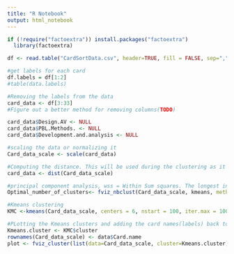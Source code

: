 ```yaml
---
title: "R Notebook"
output: html_notebook
---
```


```r
if (!require("factoextra")) install.packages("factoextra")
  library(factoextra)
```

```r
df <- read.table("CardSortData.csv", header=TRUE, fill = FALSE, sep=",")
```

```r
#get labels for each card
df.labels = df[1:2]
#table(data.labels)

#Removing the labels from the data
card_data <- df[3:33]
#Figure out a better method for removing columns(TODO)

card_data$Design.AV <- NULL
card_data$PBL.Methods. <- NULL
card_data$Development.and.analysis <- NULL

#scaling the data or normalizing it
Card_data_scale <- scale(card_data)

#Computing the distance. This will be used during the clustering as it compares each data point's distance to a centroid.
card_data <- dist(Card_data_scale)

#principal component analysis, wss = Within Sum squares. The longest intra cluster distance
Optimal_number_of_clusters<- fviz_nbclust(Card_data_scale, kmeans, method = "wss") 

#Kmeans clustering
KMC <-kmeans(Card_data_scale, centers = 6, nstart = 100, iter.max = 100) 

#PLotting the Kmeans clusters and adding the card names(labels) back to the data set
Kmeans.cluster <- KMC$cluster
rownames(Card_data_scale) <- data$Card.name
plot <- fviz_cluster(list(data=Card_data_scale, cluster=Kmeans.cluster))

```
